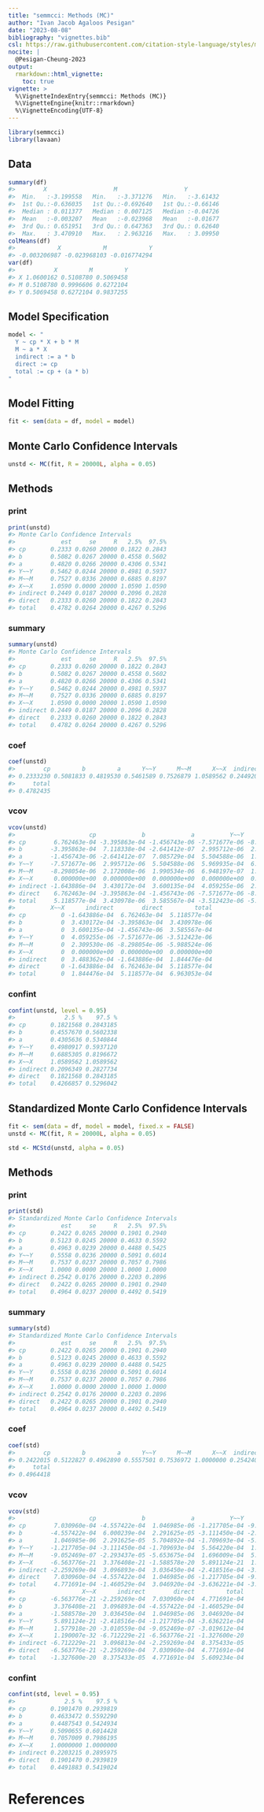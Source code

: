 ```yaml
---
title: "semmcci: Methods (MC)"
author: "Ivan Jacob Agaloos Pesigan"
date: "2023-08-08"
bibliography: "vignettes.bib"
csl: https://raw.githubusercontent.com/citation-style-language/styles/master/apa.csl
nocite: |
  @Pesigan-Cheung-2023
output:
  rmarkdown::html_vignette:
    toc: true
vignette: >
  %\VignetteIndexEntry{semmcci: Methods (MC)}
  %\VignetteEngine{knitr::rmarkdown}
  %\VignetteEncoding{UTF-8}
---
```


<!-- vignettes/methods-mc.Rmd is generated from .setup/vignettes/methods-mc.Rmd.orig. Please edit that file -->






```r
library(semmcci)
library(lavaan)
```

## Data




```r
summary(df)
#>        X                   M                   Y           
#>  Min.   :-3.199558   Min.   :-3.371276   Min.   :-3.61432  
#>  1st Qu.:-0.636035   1st Qu.:-0.692640   1st Qu.:-0.66146  
#>  Median : 0.011377   Median : 0.007125   Median :-0.04726  
#>  Mean   :-0.003207   Mean   :-0.023968   Mean   :-0.01677  
#>  3rd Qu.: 0.651951   3rd Qu.: 0.647363   3rd Qu.: 0.62640  
#>  Max.   : 3.470910   Max.   : 2.963216   Max.   : 3.09950
colMeans(df)
#>            X            M            Y 
#> -0.003206987 -0.023968103 -0.016774294
var(df)
#>           X         M         Y
#> X 1.0600162 0.5108780 0.5069458
#> M 0.5108780 0.9996606 0.6272104
#> Y 0.5069458 0.6272104 0.9837255
```

## Model Specification


```r
model <- "
  Y ~ cp * X + b * M
  M ~ a * X
  indirect := a * b
  direct := cp
  total := cp + (a * b)
"
```

## Model Fitting


```r
fit <- sem(data = df, model = model)
```

## Monte Carlo Confidence Intervals


```r
unstd <- MC(fit, R = 20000L, alpha = 0.05)
```

## Methods

### print


```r
print(unstd)
#> Monte Carlo Confidence Intervals
#>             est     se     R   2.5%  97.5%
#> cp       0.2333 0.0260 20000 0.1822 0.2843
#> b        0.5082 0.0267 20000 0.4558 0.5602
#> a        0.4820 0.0266 20000 0.4306 0.5341
#> Y~~Y     0.5462 0.0244 20000 0.4981 0.5937
#> M~~M     0.7527 0.0336 20000 0.6885 0.8197
#> X~~X     1.0590 0.0000 20000 1.0590 1.0590
#> indirect 0.2449 0.0187 20000 0.2096 0.2828
#> direct   0.2333 0.0260 20000 0.1822 0.2843
#> total    0.4782 0.0264 20000 0.4267 0.5296
```

### summary


```r
summary(unstd)
#> Monte Carlo Confidence Intervals
#>             est     se     R   2.5%  97.5%
#> cp       0.2333 0.0260 20000 0.1822 0.2843
#> b        0.5082 0.0267 20000 0.4558 0.5602
#> a        0.4820 0.0266 20000 0.4306 0.5341
#> Y~~Y     0.5462 0.0244 20000 0.4981 0.5937
#> M~~M     0.7527 0.0336 20000 0.6885 0.8197
#> X~~X     1.0590 0.0000 20000 1.0590 1.0590
#> indirect 0.2449 0.0187 20000 0.2096 0.2828
#> direct   0.2333 0.0260 20000 0.1822 0.2843
#> total    0.4782 0.0264 20000 0.4267 0.5296
```

### coef


```r
coef(unstd)
#>        cp         b         a      Y~~Y      M~~M      X~~X  indirect    direct 
#> 0.2333230 0.5081833 0.4819530 0.5461589 0.7526879 1.0589562 0.2449205 0.2333230 
#>     total 
#> 0.4782435
```

### vcov


```r
vcov(unstd)
#>                     cp             b             a          Y~~Y          M~~M
#> cp        6.762463e-04 -3.395863e-04 -1.456743e-06 -7.571677e-06 -8.298054e-06
#> b        -3.395863e-04  7.118338e-04 -2.641412e-07  2.995712e-06  2.172008e-06
#> a        -1.456743e-06 -2.641412e-07  7.085729e-04  5.504588e-06  1.990534e-06
#> Y~~Y     -7.571677e-06  2.995712e-06  5.504588e-06  5.969935e-04  6.948197e-07
#> M~~M     -8.298054e-06  2.172008e-06  1.990534e-06  6.948197e-07  1.128602e-03
#> X~~X      0.000000e+00  0.000000e+00  0.000000e+00  0.000000e+00  0.000000e+00
#> indirect -1.643886e-04  3.430172e-04  3.600135e-04  4.059255e-06  2.309530e-06
#> direct    6.762463e-04 -3.395863e-04 -1.456743e-06 -7.571677e-06 -8.298054e-06
#> total     5.118577e-04  3.430978e-06  3.585567e-04 -3.512423e-06 -5.988524e-06
#>          X~~X      indirect        direct         total
#> cp          0 -1.643886e-04  6.762463e-04  5.118577e-04
#> b           0  3.430172e-04 -3.395863e-04  3.430978e-06
#> a           0  3.600135e-04 -1.456743e-06  3.585567e-04
#> Y~~Y        0  4.059255e-06 -7.571677e-06 -3.512423e-06
#> M~~M        0  2.309530e-06 -8.298054e-06 -5.988524e-06
#> X~~X        0  0.000000e+00  0.000000e+00  0.000000e+00
#> indirect    0  3.488362e-04 -1.643886e-04  1.844476e-04
#> direct      0 -1.643886e-04  6.762463e-04  5.118577e-04
#> total       0  1.844476e-04  5.118577e-04  6.963053e-04
```

### confint


```r
confint(unstd, level = 0.95)
#>              2.5 %    97.5 %
#> cp       0.1821568 0.2843185
#> b        0.4557670 0.5602338
#> a        0.4305636 0.5340844
#> Y~~Y     0.4980917 0.5937120
#> M~~M     0.6885305 0.8196672
#> X~~X     1.0589562 1.0589562
#> indirect 0.2096349 0.2827734
#> direct   0.1821568 0.2843185
#> total    0.4266857 0.5296042
```

## Standardized Monte Carlo Confidence Intervals


```r
fit <- sem(data = df, model = model, fixed.x = FALSE)
unstd <- MC(fit, R = 20000L, alpha = 0.05)
```


```r
std <- MCStd(unstd, alpha = 0.05)
```

## Methods

### print


```r
print(std)
#> Standardized Monte Carlo Confidence Intervals
#>             est     se     R   2.5%  97.5%
#> cp       0.2422 0.0265 20000 0.1901 0.2940
#> b        0.5123 0.0245 20000 0.4633 0.5592
#> a        0.4963 0.0239 20000 0.4488 0.5425
#> Y~~Y     0.5558 0.0236 20000 0.5091 0.6014
#> M~~M     0.7537 0.0237 20000 0.7057 0.7986
#> X~~X     1.0000 0.0000 20000 1.0000 1.0000
#> indirect 0.2542 0.0176 20000 0.2203 0.2896
#> direct   0.2422 0.0265 20000 0.1901 0.2940
#> total    0.4964 0.0237 20000 0.4492 0.5419
```

### summary


```r
summary(std)
#> Standardized Monte Carlo Confidence Intervals
#>             est     se     R   2.5%  97.5%
#> cp       0.2422 0.0265 20000 0.1901 0.2940
#> b        0.5123 0.0245 20000 0.4633 0.5592
#> a        0.4963 0.0239 20000 0.4488 0.5425
#> Y~~Y     0.5558 0.0236 20000 0.5091 0.6014
#> M~~M     0.7537 0.0237 20000 0.7057 0.7986
#> X~~X     1.0000 0.0000 20000 1.0000 1.0000
#> indirect 0.2542 0.0176 20000 0.2203 0.2896
#> direct   0.2422 0.0265 20000 0.1901 0.2940
#> total    0.4964 0.0237 20000 0.4492 0.5419
```

### coef


```r
coef(std)
#>        cp         b         a      Y~~Y      M~~M      X~~X  indirect    direct 
#> 0.2422015 0.5122827 0.4962890 0.5557501 0.7536972 1.0000000 0.2542403 0.2422015 
#>     total 
#> 0.4964418
```

### vcov


```r
vcov(std)
#>                     cp             b             a          Y~~Y          M~~M
#> cp        7.030960e-04 -4.557422e-04  1.046985e-06 -1.217705e-04 -9.052469e-07
#> b        -4.557422e-04  6.000239e-04  2.291625e-05 -3.111450e-04 -2.293437e-05
#> a         1.046985e-06  2.291625e-05  5.704892e-04 -1.709693e-04 -5.653675e-04
#> Y~~Y     -1.217705e-04 -3.111450e-04 -1.709693e-04  5.564220e-04  1.696009e-04
#> M~~M     -9.052469e-07 -2.293437e-05 -5.653675e-04  1.696009e-04  5.609479e-04
#> X~~X     -6.563776e-21  3.376408e-21 -1.588578e-20  5.891124e-21  1.577918e-20
#> indirect -2.259269e-04  3.096893e-04  3.036450e-04 -2.418516e-04 -3.010559e-04
#> direct    7.030960e-04 -4.557422e-04  1.046985e-06 -1.217705e-04 -9.052469e-07
#> total     4.771691e-04 -1.460529e-04  3.046920e-04 -3.636221e-04 -3.019612e-04
#>                   X~~X      indirect        direct         total
#> cp       -6.563776e-21 -2.259269e-04  7.030960e-04  4.771691e-04
#> b         3.376408e-21  3.096893e-04 -4.557422e-04 -1.460529e-04
#> a        -1.588578e-20  3.036450e-04  1.046985e-06  3.046920e-04
#> Y~~Y      5.891124e-21 -2.418516e-04 -1.217705e-04 -3.636221e-04
#> M~~M      1.577918e-20 -3.010559e-04 -9.052469e-07 -3.019612e-04
#> X~~X      1.190007e-32 -6.712229e-21 -6.563776e-21 -1.327600e-20
#> indirect -6.712229e-21  3.096813e-04 -2.259269e-04  8.375433e-05
#> direct   -6.563776e-21 -2.259269e-04  7.030960e-04  4.771691e-04
#> total    -1.327600e-20  8.375433e-05  4.771691e-04  5.609234e-04
```

### confint


```r
confint(std, level = 0.95)
#>              2.5 %    97.5 %
#> cp       0.1901470 0.2939819
#> b        0.4633472 0.5592290
#> a        0.4487543 0.5424934
#> Y~~Y     0.5090655 0.6014428
#> M~~M     0.7057009 0.7986195
#> X~~X     1.0000000 1.0000000
#> indirect 0.2203215 0.2895975
#> direct   0.1901470 0.2939819
#> total    0.4491883 0.5419024
```

# References
